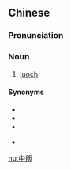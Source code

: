 {{also|中饭}}
==Chinese==
{{zh-forms|s=中饭}}

===Pronunciation===
{{zh-pron
|m=zhōngfàn
|cat=n
}}

===Noun===
{{zh-noun}}

# [[lunch]]

====Synonyms====
* {{zh-l|午餐}}
* {{zh-l|午飯}}
* {{zh-l|中餐|tr=zhōngcān}}
* {{qual|Min Nan}} {{zh-l|中晝頓|[[tiong-tàu-tǹg]]}}

[[hu:中飯]]